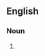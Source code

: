{{also|réanimations}}

==English==

===Noun===
{{head|en|noun plural form}}

# {{plural of|reanimation|lang=en}}